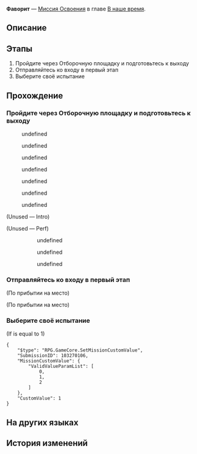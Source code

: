 {{Дополнить|Диалоги.}}
{{Миссия Инфобокс
|id              = 1032701
|Название        = 
|Изображение     = Миссия Освоения Фаворит.png
|Тип             = Миссия Освоения
|События         = 
|Глава           = В наше время
|Условия         = Завершена [[Миссия Освоения]] ''[[Единственный путь навстречу завтра]]''
|Персонажи       = Айден; Галлахер; Журналист Охоты; Журналист Радости; Журналистка Красоты; Март 7; Неуспешная журналистка; Первопроходец; Светлячок; Спокойный журналист; Трансляция; Трансляция отбора; Химеко; Эмоциональная журналистка
|СтартЛокация    = Риф потока сновидений
|Мир             = Пенакония
|Локации         = Риф потока сновидений
|Предыдущая      = Единственный путь навстречу завтра
|Следующая       = Красавица и Разрушение
|Награды         = Опыт Освоения*800; Звёздный нефрит*100; Утраченный кристалл*12; Часокредиты*400; "A Star Is Born"*1 { text = A Star Is Born }; "An Actor Prepares"*1 { text = An Actor Prepares }; Кредиты*160 000
}}
'''Фаворит''' — [[Миссия Освоения]] в главе [[В наше время]].

==Описание==
{{Описание|Чтобы запечатать Стелларон, вы решаете заранее войти в Большой театр Пенаконии, но поскольку Фестиваль гармонии вот-вот начнётся, театр временно закрыт для репетиций. Вы следуете совету Март 7 и проходите «Отбор на праздник Услады™», чтобы оказаться в театре раньше всех. Однако закулисные злодеи давно это предвидели и уже поджидают вас в конце пути.}}

==Этапы==
# Пройдите через Отборочную площадку и подготовьтесь к выходу
# Отправляйтесь ко входу в первый этап
# Выберите своё испытание

==Прохождение==
{{Дополнить}}


===Пройдите через Отборочную площадку и подготовьтесь к выходу===
{{Диалог Начало}}
<!--Unknown TalkSentence: 103270302-->
<!--Unknown TalkSentence: 103270303-->
<!--Unknown TalkSentence: 103270304-->
<!--Unknown TalkSentence: 103270305-->
<!--Unknown TalkSentence: 103270306-->
<!--Unknown TalkSentence: 103270307-->
<!--Unknown TalkSentence: 103270308-->
<!--Unknown TalkSentence: 103270309-->
<!--Unknown TalkSentence: 103270310-->
<!--Unknown TalkSentence: 103270311-->
<!--Unknown TalkSentence: 103270312-->
<!--Unknown TalkSentence: 103270313-->
<!--Unknown TalkSentence: 103270314-->
<!--Unknown TalkSentence: 103270315-->
:{{Диалог|Стрелка}} undefined
:<!--Unknown TalkSentence: 103270317-->
:<!--Unknown TalkSentence: 103270318-->
:<!--Unknown TalkSentence: 103270319-->
:<!--Unknown TalkSentence: 103270320-->
:<!--Unknown TalkSentence: 103270321-->
:<!--Unknown TalkSentence: 103270322-->
::{{tx}}
:{{Диалог|Стрелка}} undefined
:<!--Unknown TalkSentence: 103270319-->
:<!--Unknown TalkSentence: 103270320-->
:<!--Unknown TalkSentence: 103270321-->
:<!--Unknown TalkSentence: 103270322-->
::{{tx}}
:{{Диалог|Стрелка}} undefined
:<!--Unknown TalkSentence: 103270321-->
:<!--Unknown TalkSentence: 103270322-->
::{{tx}}
<!--Unknown TalkSentence: 103270321-->
<!--Unknown TalkSentence: 103270322-->
:{{tx}}
:{{tx}}
:<!--1-second delay-->
<!--Unknown TalkSentence: 103270102-->
<!--Unknown TalkSentence: 103270103-->
<!--Unknown TalkSentence: 103270104-->
<!--Unknown TalkSentence: 103270105-->
<!--Unknown TalkSentence: 103270106-->
<!--Unknown TalkSentence: 103270107-->
<!--Unknown TalkSentence: 103270108-->
<!--Unknown TalkSentence: 103270109-->
<!--Unknown TalkSentence: 103270110-->
<!--Unknown TalkSentence: 103270111-->
<!--Unknown TalkSentence: 103270112-->
<!--Unknown TalkSentence: 103270113-->
<!--Unknown TalkSentence: 103270114-->
<!--Unknown TalkSentence: 103270115-->
<!--Unknown TalkSentence: 103270116-->
<!--Unknown TalkSentence: 103270117-->
<!--Unknown TalkSentence: 103270118-->
<!--Unknown TalkSentence: 103270119-->
<!--Unknown TalkSentence: 103270120-->
:{{Диалог|Стрелка}} undefined
:<!--Unknown TalkSentence: 103270121-->
:<!--Unknown TalkSentence: 103270122-->
:<!--Unknown TalkSentence: 103270123-->
:<!--Unknown TalkSentence: 103270124-->
:<!--Unknown TalkSentence: 103270125-->
:<!--Unknown TalkSentence: 103270126-->
:<!--Unknown TalkSentence: 103270127-->
:<!--Unknown TalkSentence: 103270128-->
::{{tx}}
:{{Диалог|Стрелка}} undefined
:<!--Unknown TalkSentence: 103270123-->
:<!--Unknown TalkSentence: 103270124-->
:<!--Unknown TalkSentence: 103270125-->
:<!--Unknown TalkSentence: 103270126-->
:<!--Unknown TalkSentence: 103270127-->
:<!--Unknown TalkSentence: 103270128-->
::{{tx}}
:{{Диалог|Стрелка}} undefined
:<!--Unknown TalkSentence: 103270125-->
:<!--Unknown TalkSentence: 103270126-->
:<!--Unknown TalkSentence: 103270127-->
:<!--Unknown TalkSentence: 103270128-->
::{{tx}}
:{{Диалог|Стрелка}} undefined
:<!--Unknown TalkSentence: 103270127-->
:<!--Unknown TalkSentence: 103270128-->
::{{tx}}
<!--Unknown TalkSentence: 103270127-->
<!--Unknown TalkSentence: 103270128-->
:{{tx}}
;(Unused &mdash; Intro)
<!--Unknown TalkSentence: 103272402-->
:<!--Unknown TalkSentence: 103272403-->
{{Описание миссии|локация=Отборочная площадка выжженных песков от Услады™|Вы решили, что чтобы украсть Стелларон, вам нужно будет заранее пробраться в Большой театр Пенаконии. Увы, Фестиваль гармонии не за горами, и театр временно закрыт для репетиций. Стоило вам подумать, что ваш план расстроен, как мудрая Март 7 предложила план, который полностью изменил ситуацию. Оказывается, перед началом Фестиваля гармонии Семья откроет театр, чтобы провести разминочное шоу талантов - «Отбор на праздник Услады™»! Если вы займёте первое место, сможете попасть в Большой театр раньше зрителей.<br />Нельзя терять ни минуты. Вы отправляетесь сразу в Миг выжженных песков, чтобы поучаствовать в состязании... По пути туда вы раз за разом прокручиваете в голове урок, который из этого вынесли: «Теперь всегда подготавливай стратегию перед тем, как отправиться в путь».}}
;(Unused &mdash; Perf)
<!--Unknown TalkSentence: 103270202-->
:<!--Unknown TalkSentence: 103270203-->
:<!--Unknown TalkSentence: 103270204-->
:<!--Unknown TalkSentence: 103270205-->
:<!--Unknown TalkSentence: 103270206-->
::{{Диалог|Стрелка}} undefined
::<!--Unknown TalkSentence: 103270208-->
::<!--Unknown TalkSentence: 103270209-->
::<!--Unknown TalkSentence: 103270210-->
::<!--Unknown TalkSentence: 103270211-->
::<!--Unknown TalkSentence: 103270212-->
::<!--Unknown TalkSentence: 103270213-->
::<!--Unknown TalkSentence: 103270214-->
::<!--Unknown TalkSentence: 103270215-->
:::{{tx}}
::<!--Unknown TalkSentence: 103270202-->
::<!--Unknown TalkSentence: 103270203-->
::<!--Unknown TalkSentence: 103270204-->
::<!--Unknown TalkSentence: 103270205-->
::<!--Unknown TalkSentence: 103270206-->
::<!--Unknown TalkSentence: 103270207-->
::<!--Unknown TalkSentence: 103270208-->
::<!--Unknown TalkSentence: 103270209-->
::<!--Unknown TalkSentence: 103270210-->
::<!--Unknown TalkSentence: 103270211-->
::<!--Unknown TalkSentence: 103270212-->
::<!--Unknown TalkSentence: 103270213-->
::<!--Unknown TalkSentence: 103270214-->
::<!--Unknown TalkSentence: 103270215-->
::<!--Unknown TalkSentence: 103270216-->
::<!--Unknown TalkSentence: 103270217-->
::<!--Unknown TalkSentence: 103270218-->
::<!--Unknown TalkSentence: 103270219-->
::<!--Unknown TalkSentence: 103270220-->
::<!--Unknown TalkSentence: 103270221-->
::<!--Unknown TalkSentence: 103270222-->
::<!--Unknown TalkSentence: 103270223-->
::<!--Unknown TalkSentence: 103270224-->
::<!--Unknown TalkSentence: 103270225-->
::<!--Unknown TalkSentence: 103270226-->
::<!--Unknown TalkSentence: 103270227-->
::{{Диалог|Стрелка}} undefined
::<!--Unknown TalkSentence: 103270210-->
::<!--Unknown TalkSentence: 103270211-->
::<!--Unknown TalkSentence: 103270212-->
::<!--Unknown TalkSentence: 103270213-->
::<!--Unknown TalkSentence: 103270214-->
::<!--Unknown TalkSentence: 103270215-->
:::{{tx}}
::<!--Unknown TalkSentence: 103270202-->
::<!--Unknown TalkSentence: 103270203-->
::<!--Unknown TalkSentence: 103270204-->
::<!--Unknown TalkSentence: 103270205-->
::<!--Unknown TalkSentence: 103270206-->
::<!--Unknown TalkSentence: 103270207-->
::<!--Unknown TalkSentence: 103270208-->
::<!--Unknown TalkSentence: 103270209-->
::<!--Unknown TalkSentence: 103270210-->
::<!--Unknown TalkSentence: 103270211-->
::<!--Unknown TalkSentence: 103270212-->
::<!--Unknown TalkSentence: 103270213-->
::<!--Unknown TalkSentence: 103270214-->
::<!--Unknown TalkSentence: 103270215-->
::<!--Unknown TalkSentence: 103270216-->
::<!--Unknown TalkSentence: 103270217-->
::<!--Unknown TalkSentence: 103270218-->
::<!--Unknown TalkSentence: 103270219-->
::<!--Unknown TalkSentence: 103270220-->
::<!--Unknown TalkSentence: 103270221-->
::<!--Unknown TalkSentence: 103270222-->
::<!--Unknown TalkSentence: 103270223-->
::<!--Unknown TalkSentence: 103270224-->
::<!--Unknown TalkSentence: 103270225-->
::<!--Unknown TalkSentence: 103270226-->
::<!--Unknown TalkSentence: 103270227-->
::{{Диалог|Стрелка}} undefined
::<!--Unknown TalkSentence: 103270212-->
::<!--Unknown TalkSentence: 103270213-->
::<!--Unknown TalkSentence: 103270214-->
::<!--Unknown TalkSentence: 103270215-->
:::{{tx}}
::<!--Unknown TalkSentence: 103270202-->
::<!--Unknown TalkSentence: 103270203-->
::<!--Unknown TalkSentence: 103270204-->
::<!--Unknown TalkSentence: 103270205-->
::<!--Unknown TalkSentence: 103270206-->
::<!--Unknown TalkSentence: 103270207-->
::<!--Unknown TalkSentence: 103270208-->
::<!--Unknown TalkSentence: 103270209-->
::<!--Unknown TalkSentence: 103270210-->
::<!--Unknown TalkSentence: 103270211-->
::<!--Unknown TalkSentence: 103270212-->
::<!--Unknown TalkSentence: 103270213-->
::<!--Unknown TalkSentence: 103270214-->
::<!--Unknown TalkSentence: 103270215-->
::<!--Unknown TalkSentence: 103270216-->
::<!--Unknown TalkSentence: 103270217-->
::<!--Unknown TalkSentence: 103270218-->
::<!--Unknown TalkSentence: 103270219-->
::<!--Unknown TalkSentence: 103270220-->
::<!--Unknown TalkSentence: 103270221-->
::<!--Unknown TalkSentence: 103270222-->
::<!--Unknown TalkSentence: 103270223-->
::<!--Unknown TalkSentence: 103270224-->
::<!--Unknown TalkSentence: 103270225-->
::<!--Unknown TalkSentence: 103270226-->
::<!--Unknown TalkSentence: 103270227-->
:<!--Unknown TalkSentence: 103270212-->
:<!--Unknown TalkSentence: 103270213-->
:<!--Unknown TalkSentence: 103270214-->
:<!--Unknown TalkSentence: 103270215-->
::{{tx}}
:<!--Unknown TalkSentence: 103270202-->
:<!--Unknown TalkSentence: 103270203-->
:<!--Unknown TalkSentence: 103270204-->
:<!--Unknown TalkSentence: 103270205-->
:<!--Unknown TalkSentence: 103270206-->
:<!--Unknown TalkSentence: 103270207-->
:<!--Unknown TalkSentence: 103270208-->
:<!--Unknown TalkSentence: 103270209-->
:<!--Unknown TalkSentence: 103270210-->
:<!--Unknown TalkSentence: 103270211-->
:<!--Unknown TalkSentence: 103270212-->
:<!--Unknown TalkSentence: 103270213-->
:<!--Unknown TalkSentence: 103270214-->
:<!--Unknown TalkSentence: 103270215-->
:<!--Unknown TalkSentence: 103270216-->
:<!--Unknown TalkSentence: 103270217-->
:<!--Unknown TalkSentence: 103270218-->
:<!--Unknown TalkSentence: 103270219-->
:<!--Unknown TalkSentence: 103270220-->
:<!--Unknown TalkSentence: 103270221-->
:<!--Unknown TalkSentence: 103270222-->
:<!--Unknown TalkSentence: 103270223-->
:<!--Unknown TalkSentence: 103270224-->
:<!--Unknown TalkSentence: 103270225-->
:<!--Unknown TalkSentence: 103270226-->
:<!--Unknown TalkSentence: 103270227-->
{{Диалог Конец}}

===Отправляйтесь ко входу в первый этап===
{{Описание миссии|локация=Отборочная площадка выжженных песков от Услады™|Вы смогли попасть на «Отбор на праздник Услады™» в Зале выжженных песков. Здесь собрались те, кто мечтают стать звёздами, и все они ожесточённо борются за возможность стать единственной и неповторимой Суперзвездой праздника. Учитывая спонсора конкурса, всё место проведения мероприятия покрыто атрибутикой Услады™. Реклама напитка заполнила каждый сантиметр улиц, здания и монументы в форме бутылок Услады™ окружают вас до самого горизонта.<br />К сожалению, сейчас не время веселиться и играть... Крепитесь, соберите все свои силы и придумайте, как побыстрее пройти через этот парк развлечений «Услада»!}}
{{Диалог Начало}}
;(По прибытии на место)

;(По прибытии на место)
:{{tx}}
{{Диалог Конец}}

===Выберите своё испытание===
{{Диалог Начало}}
;(If {{F|BlockShowIndex}} is equal to 1)
<pre>{
	"$type": "RPG.GameCore.SetMissionCustomValue",
	"SubmissionID": 103270106,
	"MissionCustomValue": {
		"ValidValueParamList": [
			0,
			1,
			2
		]
	},
	"CustomValue": 1
}</pre>
{{Диалог Конец}}

==На других языках==
{{На других языках
|en   = Seabiscuit
|zhs  = 奔腾年代
|zht  = 奔騰年代
|ja   = 奔走する時代
|ko   = 씨비스킷
|es   = La era del tumulto
|fr   = L'ère du tumulte
|ru   = Фаворит
|th   = ยุคพุ่งทะยาน
|vi   = Thời Đại Đầy Hứa Hẹn
|de   = Mit dem Willen zum Erfolg
|id   = Era Melaju Cepat
|pt   = A Era do Tumulto
}}

==История изменений==
{{История изменений|2.7}}
